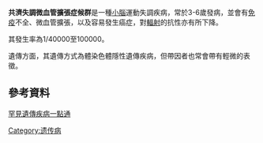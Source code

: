 {{Infobox disease 
| Name            = Ataxia Telangiectasia 
| DiseasesDB      = 1025 
| ICD10           = {{ICD10|G|11|3|g|10}} 
| ICD9            = {{ICD9|334.8}} 
| OMIM            = 208900 
| eMedicineSubj   = derm 
| eMedicineTopic  = 691 
| eMedicine_mult  = {{eMedicine2|oph|319}} 
| MeshID          = D001260}}
'''共濟失調微血管擴張症候群'''是一種[[小腦|小腦]]運動失調疾病，常於3-6歲發病，並會有[[免疫|免疫]]不全、微血管擴張，以及容易發生癌症，對[[輻射|輻射]]的抗性亦有所下降。

其發生率為1/40000至100000。

遺傳方面，其遺傳方式為體染色體隱性遺傳疾病，但帶因者也常會帶有輕微的表徵。

== 參考資料 ==
[https://web.archive.org/web/20121027175243/http://www.genes-at-taiwan.com.tw/genehelp/ 罕見遺傳疾病一點通]

{{中枢神经系统疾病}}
[[Category:遗传病|Category:遗传病]]